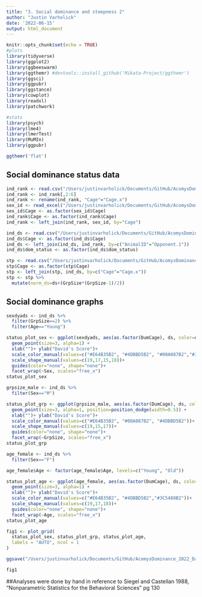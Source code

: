 ```yaml
---
title: "3. Social dominance and steepness 2"
author: "Justin Varholick"
date: '2022-06-15'
output: html_document
---
```

```r
knitr::opts_chunk$set(echo = TRUE)
#plots
library(tidyverse)
library(ggplot2)
library(ggbeeswarm)
library(ggthemr) #devtools::install_github('Mikata-Project/ggthemr')
library(ggsci)
library(ggpubr)
library(ggstance)
library(cowplot)
library(readxl)
library(patchwork)

#stats
library(psych)
library(lme4)
library(lmerTest)
library(MuMIn)
library(ggpubr)

ggthemr('flat')
```

## Social dominance status data
```r
ind_rank <- read.csv("/Users/justinvarholick/Documents/GitHub/AcomysDominance_2022_Data_Results/Data/winsbyanimal_edited.csv")
ind_rank <- ind_rank[,2:6]
ind_rank <- rename(ind_rank, "Cage"="Cage.x")
sex_id <- read_excel("/Users/justinvarholick/Documents/GitHub/AcomysDominance_2022_Data_Results/Data/AcomysDomRegen_Inventory.xlsx", sheet = "Sheet3")
sex_id$Cage <- as.factor(sex_id$Cage)
ind_rank$Cage <- as.factor(ind_rank$Cage)
ind_rank <- left_join(ind_rank, sex_id, by="Cage")

ind_ds <- read.csv("/Users/justinvarholick/Documents/GitHub/AcomysDominance_2022_Data_Results/Data/dscorebyanimal_edited.csv")
ind_ds$Cage <- as.factor(ind_ds$Cage)
ind_ds <- left_join(ind_ds, ind_rank, by=c("AnimalID"="Opponent.1"))
ind_ds$dom_status <- as.factor(ind_ds$dom_status)

stp <- read.csv("/Users/justinvarholick/Documents/GitHub/AcomysDominance_2022_Data_Results/Data/steepbycage_edited.csv")
stp$Cage <- as.factor(stp$Cage)
stp <- left_join(stp, ind_ds, by=c("Cage"="Cage.x"))
stp <- stp %>% 
  mutate(norm_ds=ds+(GrpSize*(GrpSize-1)/2))
```
## Social dominance graphs
```r
sexdyads <- ind_ds %>% 
  filter(GrpSize==2) %>% 
  filter(Age=="Young")

status_plot_sex <- ggplot(sexdyads, aes(as.factor(DumCage), ds, color=dom_status, shape=dom_status)) +
  geom_point(size=3, alpha=1) +
  xlab("")+ ylab("David's Score")+
  scale_color_manual(values=c("#E64B35B2", "#4DBBD5B2", "#00A087B2","#3C5488B2"))+
  scale_shape_manual(values=c(19,17,15,18))+
  guides(color="none", shape="none")+
  facet_wrap(~Sex, scales="free_x")
status_plot_sex

```


```r
grpsize_male <- ind_ds %>% 
  filter(Sex=="M")

status_plot_grp <- ggplot(grpsize_male, aes(as.factor(DumCage), ds, color=dom_status, shape=dom_status)) +
  geom_point(size=3, alpha=1, position=position_dodge(width=0.5)) +
  xlab("")+ ylab("David's Score")+
  scale_color_manual(values=c("#E64B35B2", "#00A087B2", "#4DBBD5B2"))+
  scale_shape_manual(values=c(19,15,17))+
  guides(color="none", shape="none")+
  facet_wrap(~GrpSize, scales="free_x")
status_plot_grp
```

```r
age_female <- ind_ds %>% 
  filter(Sex=="F")

age_female$Age <- factor(age_female$Age, levels=c("Young", "Old"))

status_plot_age <- ggplot(age_female, aes(as.factor(DumCage), ds, color=dom_status, shape=dom_status)) +
  geom_point(size=3, alpha=1) +
  xlab("")+ ylab("David's Score")+
  scale_color_manual(values=c("#E64B35B2", "#4DBBD5B2","#3C5488B2"))+
  scale_shape_manual(values=c(19,17,18))+
  guides(color="none", shape="none")+
  facet_wrap(~Age, scales="free_x")
status_plot_age
```

```r
fig1 <- plot_grid(
  status_plot_sex, status_plot_grp, status_plot_age,
  labels = "AUTO", ncol = 1
)

ggsave("/Users/justinvarholick/Documents/GitHub/AcomysDominance_2022_Data_Results/R generated figures/Fig1_status_plots.tiff", fig1, units="cm", width = 5, height = 15, device='tiff', dpi=300)

fig1
```

##Analyses were done by hand in reference to Siegel and Castellan 1988, "Nonparametric Statistics for the Behavioral Sciences" pg 130